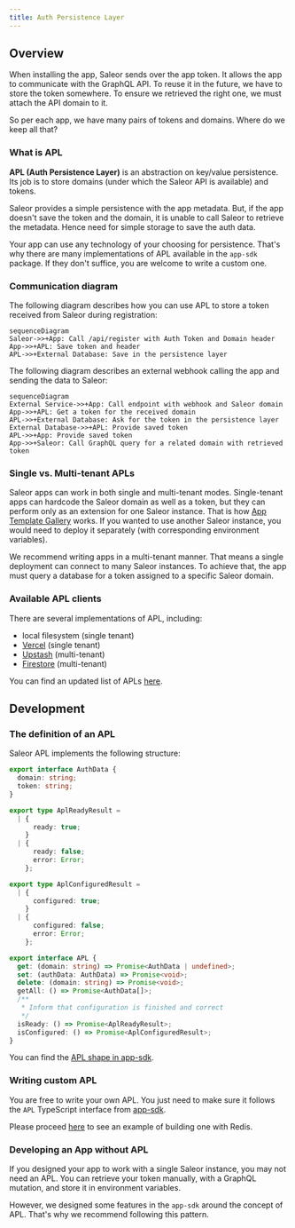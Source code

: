 ```yaml
---
title: Auth Persistence Layer
---
```


## Overview

When installing the app, Saleor sends over the app token. It allows the app to communicate with the GraphQL API. To reuse it in the future, we have to store the token somewhere. To ensure we retrieved the right one, we must attach the API domain to it.

So per each app, we have many pairs of tokens and domains. Where do we keep all that?

### What is APL

**APL (Auth Persistence Layer)** is an abstraction on key/value persistence. Its job is to store domains (under which the Saleor API is available) and tokens.

Saleor provides a simple persistence with the app metadata. But, if the app doesn't save the token and the domain, it is unable to call Saleor to retrieve the metadata. Hence need for simple storage to save the auth data.

Your app can use any technology of your choosing for persistence. That's why there are many implementations of APL available in the `app-sdk` package. If they don't suffice, you are welcome to write a custom one.

### Communication diagram

The following diagram describes how you can use APL to store a token received from Saleor during registration:

```mermaid
sequenceDiagram
Saleor->>+App: Call /api/register with Auth Token and Domain header
App->>+APL: Save token and header
APL->>+External Database: Save in the persistence layer
```

The following diagram describes an external webhook calling the app and sending the data to Saleor:

```mermaid
sequenceDiagram
External Service->>+App: Call endpoint with webhook and Saleor domain
App->>+APL: Get a token for the received domain
APL->>+External Database: Ask for the token in the persistence layer
External Database->>+APL: Provide saved token
APL->>+App: Provide saved token
App->>+Saleor: Call GraphQL query for a related domain with retrieved token
```

### Single vs. Multi-tenant APLs

Saleor apps can work in both single and multi-tenant modes. Single-tenant apps can hardcode the Saleor domain as well as a token, but they can perform only as an extension for one Saleor instance. That is how [App Template Gallery](https://docs.saleor.io/docs/3.x/dashboard/app-templates-gallery) works. If you wanted to use another Saleor instance, you would need to deploy it separately (with corresponding environment variables).

We recommend writing apps in a multi-tenant manner. That means a single deployment can connect to many Saleor instances. To achieve that, the app must query a database for a token assigned to a specific Saleor domain.

### Available APL clients

There are several implementations of APL, including:

- local filesystem (single tenant)
- [Vercel](https://vercel.com/dashboard) (single tenant)
- [Upstash](https://upstash.com/) (multi-tenant)
- [Firestore](https://firebase.google.com/products/firestore) (multi-tenant)

You can find an updated list of APLs [here](https://github.com/saleor/saleor-app-sdk/blob/main/docs/apl.md#available-apls).

## Development

### The definition of an APL

Saleor APL implements the following structure:

```typescript
export interface AuthData {
  domain: string;
  token: string;
}

export type AplReadyResult =
  | {
      ready: true;
    }
  | {
      ready: false;
      error: Error;
    };

export type AplConfiguredResult =
  | {
      configured: true;
    }
  | {
      configured: false;
      error: Error;
    };

export interface APL {
  get: (domain: string) => Promise<AuthData | undefined>;
  set: (authData: AuthData) => Promise<void>;
  delete: (domain: string) => Promise<void>;
  getAll: () => Promise<AuthData[]>;
  /**
   * Inform that configuration is finished and correct
   */
  isReady: () => Promise<AplReadyResult>;
  isConfigured: () => Promise<AplConfiguredResult>;
}
```

You can find the [APL shape in app-sdk](https://github.com/saleor/saleor-app-sdk/blob/main/src/APL/apl.ts).

### Writing custom APL

You are free to write your own APL. You just need to make sure it follows the `APL` TypeScript interface from [app-sdk](https://github.com/saleor/saleor-app-sdk).

Please proceed [here](https://github.com/saleor/saleor-app-sdk/blob/main/docs/apl.md#example-implementation) to see an example of building one with Redis.

### Developing an App without APL

If you designed your app to work with a single Saleor instance, you may not need an APL. You can retrieve your token manually, with a GraphQL mutation, and store it in environment variables.

However, we designed some features in the `app-sdk` around the concept of APL. That's why we recommend following this pattern.
